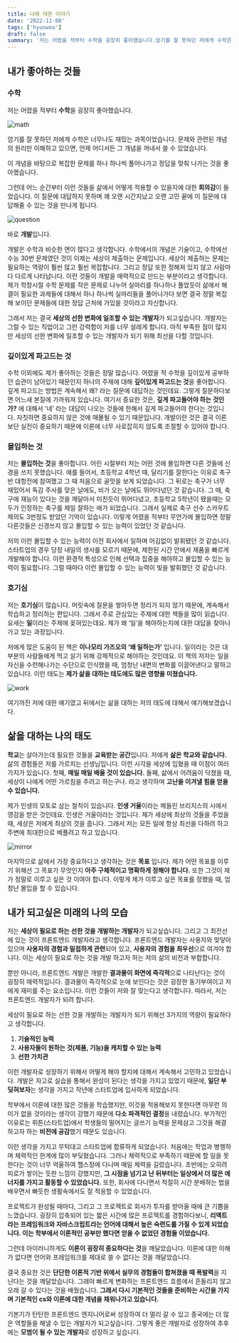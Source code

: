 ```yaml
---
title: 나에 대한 이야기
date: '2022-11-08'
tags: ['hyunwoo']
draft: false
summary: '저는 어렸을 적부터 수학을 굉장히 좋아했습니다.암기를 잘 못하던 저에게 수학은 너무나도 재밌는 과목이었습니다. 문제와 관련된 개념의 원리만 이해하고 있으면, 언제 어디서든 그 개념을 꺼내서 쓸 수 있었습니다.'
---
```


## 내가 좋아하는 것들

### 수학

저는 어렸을 적부터 **수학**을 굉장히 좋아했습니다.

![math](/static/images/story-math.png)

암기를 잘 못하던 저에게 수학은 너무나도 재밌는 과목이었습니다. 문제와 관련된 개념의 원리만 이해하고 있으면, 언제 어디서든 그 개념을 꺼내서 쓸 수 있었습니다.

이 개념을 바탕으로 복잡한 문제를 하나 하나씩 풀어나가고 정답을 맞춰 나가는 것을 좋아했습니다.

그런데 어느 순간부터 이런 것들을 삶에서 어떻게 적용할 수 있을지에 대한 **회의감**이 들었습니다. 이 질문에 대답하지 못하며 꽤 오랜 시간지났고 오랜 고민 끝에 이 질문에 대답해줄 수 있는 것을 만나게 됩니다.

![question](/static/images/story-question.png)

바로 **개발**입니다.

개발은 수학과 비슷한 면이 많다고 생각합니다. 수학에서의 개념은 기술이고, 수학에선 수능 30번 문제였던 것이 이제는 세상이 제출하는 문제입니다. 세상이 제출하는 문제는 필요하는 역량이 훨씬 많고 훨씬 복잡합니다. 그리고 정답 또한 정해져 있지 않고 사람마다 다르게 나타납니다. 이런 것들이 개발을 매력적으로 만드는 부분이라고 생각합니다. 제가 학창시절 수학 문제를 작은 문제로 나누어 실마리를 하나하나 풀었듯이 삶에서 해결이 필요한 과제들에 대해서 하나 하나씩 실마리들을 풀어나가다 보면 결국 정말 복잡해 보이던 문제들에 대한 정답 근처에 가있을 것이라고 자신합니다.

그래서 저는 결국 **세상의 선한 변화에 일조할 수 있는 개발자**가 되고싶습니다. 개발자는 그럴 수 있는 직업이고 그런 강력함이 저를 너무 설레게 합니다. 아직 부족한 점이 많지만 세상의 선한 변화에 일조할 수 있는 개발자가 되기 위해 최선을 다할 것입니다.

### 깊이있게 파고드는 것

수학 이외에도 제가 좋아하는 것들은 정말 많습니다. 어렸을 적 수학을 깊이있게 공부하던 습관이 남아있기 때문인지 하나의 주제에 대해 **깊이있게 파고드는 것**을 좋아합니다. 깊게 파고드는 방법은 계속해서 왜? 라는 질문에 대답하는 것인데요. 그렇게 질문하다보면 어느새 본질에 가까워져 있습니다. 여기서 중요한 것은, **깊게 파고들어야 하는 것인가?** 에 대해서 ‘네’ 라는 대답이 나오는 것들에 한해서 깊게 파고들어야 한다는 것입니다. 자칫하면 중요하지 않은 것에 매몰될 수 있기 때문입니다. 개발이란 것은 결국 이론보단 실전이 중요하기 때문에 이론에 너무 사로잡히지 않도록 조절할 수 있어야 합니다.

### 몰입하는 것

저는 **몰입하는 것**을 좋아합니다. 어린 시절부터 저는 어떤 것에 몰입하면 다른 것들에 신경을 쓰지 못했습니다. 예를 들어서, 초등학교 4학년 때, 달리기를 잘한다는 이유로 축구 반 대항전에 참여했고 그 때 처음으로 골맛을 보게 되었습니다. 그 뒤로는 축구가 너무 재밌어서 독감 주사를 맞은 날에도, 비가 오는 날에도 뛰어다녔던 것 같습니다. 그 때, 축구에 재능이 있다는 것을 깨달아서 미친듯이 뛰어다녔고, 초등학교 5학년이 됐을때는 모두가 인정하는 축구를 제일 잘하는 애가 되었습니다. 그래서 실제로 축구 선수 스카우트 제의도 3번정도 받았던 기억이 있습니다. 이렇게 어렸을 적부터 무언가에 몰입하면 정말 다른것들은 신경쓰지 않고 몰입할 수 있는 능력이 있었던 것 같습니다.

저의 이런 몰입할 수 있는 능력이 이전 회사에서 일하며 어김없이 발휘됐던 것 같습니다. 스타트업의 경우 당장 내일의 생사를 모르기 때문에, 제한된 시간 안에서 제품을 빠르게 개발해야 합니다. 이런 환경적 특성으로 인해 선택과 집중을 해야하고 몰입할 수 있는 능력이 필요합니다. 그럴 때마다 이런 몰입할 수 있는 능력이 빛을 발휘했던 것 같습니다.

### 호기심

저는 **호기심**이 많습니다. 머릿속에 질문을 쌓아두면 정리가 되지 않기 때문에, 계속해서 학습하고 정리하는 편입니다. 그래서 주로 관심있는 주제에 대한 책들을 많이 읽습니다. 요새는 **일**이라는 주제에 꽂혀있는데요. 제가 왜 ‘일’을 해야하는지에 대한 대답을 찾아나가고 있는 과정입니다.

저에게 많은 도움이 된 책은 **이나모리 가즈오의 ‘왜 일하는가’** 입니다. 일이라는 것은 대부분의 사람들에게 먹고 살기 위해 강제적으로 해야하는 것인데요. 이 책의 저자는 일을 자신을 수련해나가는 수단으로 인식했을 때, 엄청난 내면의 변화를 이끌어낸다고 말하고 있습니다. 이런 태도는 **제가 삶을 대하는 태도에도 많은 영향을 미쳤습니다.**

![work](/static/images/story-work.png)

여기까진 저에 대한 얘기였고 뒤에서는 삶을 대하는 저의 태도에 대해서 얘기해보겠습니다.

## 삶을 대하는 나의 태도

**학교**는 살아가는데 필요한 것들을 **교육받는 공간**입니다. 저에게 **삶은 학교와 같습니다.** 삶의 경험들은 저를 가르치는 선생님입니다. 이런 시각을 세상에 입혔을 때 이점이 여러가지가 있습니다. 첫째, **매일 매일 배울 것이 있습니다.** 둘째, 삶에서 어려움이 닥쳤을 때, 세상이 나에게 어떤 가르침을 주려고 하는구나. 라고 생각하며 **고난을 이겨낼 힘을 얻을 수 있습니다.**

제가 인생의 모토로 삼는 철칙이 있습니다. **인생 거울**이라는 메들린 브리지스의 시에서 영감을 받은 것인데요. 인생은 거울이라는 것입니다. 제가 세상에 최상의 것들을 주었을 때, 세상은 저에게 최상의 것을 줍니다. 그래서 저는 모든 일에 항상 최선을 다하려 하고 주변에 최대한으로 베풀려고 하고 있습니다.

![mirror](/static/images/story-mirror.png)

마지막으로 삶에서 가장 중요하다고 생각하는 것은 **목표** 입니다. 제가 어떤 목표를 이루기 위해선 그 목표가 무엇인지 **아주 구체적이고 명확하게 정해야 합니다.** 또한 그것이 제가 정말로 이루고 싶은 것 이여야 합니다. 이렇게 제가 이루고 싶은 목표를 정했을 때, 엄청난 몰입을 할 수 있습니다.

## 내가 되고싶은 미래의 나의 모습

저는 **세상이 필요로 하는** **선한 것을 개발하는 개발자**가 되고싶습니다. 그리고 그 최전선에 있는 것이 프론트엔드 개발자라고 생각합니다. 프론트엔드 개발자는 사용자와 맞닿아 있으며 **사용자의 경험과 밀접하게 관련**되어 있고, **사용자의 경험을 최우선**으로 여겨야 합니다. 이는 세상이 필요로 하는 것을 개발 하고자 하는 저의 삶의 비전과 부합합니다.

뿐만 아니라, 프론트엔드 개발은 개발한 **결과물이 화면에 즉각적**으로 나타난다는 것이 굉장히 매력적입니다. 결과물이 즉각적으로 눈에 보인다는 것은 굉장한 동기부여이고 저에게 재미를 주는 요소입니다. 이런 것들이 저와 잘 맞는다고 생각합니다. 따라서, 저는 프론트엔드 개발자가 되려 합니다.

세상이 필요로 하는 선한 것을 개발하는 개발자가 되기 위해선 3가지의 역량이 필요하다고 생각합니다.

1. **기술적인 능력**
2. **사용자들이 원하는 것(제품, 기능)을 캐치할 수 있는 능력**
3. **선한 가치관**

이런 개발자로 성장하기 위해서 어떻게 해야 할지에 대해서 계속해서 고민하고 있었습니다. 개발은 자고로 실습을 통해서 완성이 된다는 생각을 가지고 있었기 때문에, **일단 부딪혀보자**는 생각을 가지고 작년에 스타트업에 입사하게 되었습니다.

학부에서 이론에 대한 많은 것들을 학습했지만, 이것을 적용해보지 못한다면 아무런 의미가 없을 것이라는 생각이 강했기 때문에 **다소 파격적인 결정**을 내렸습니다. 부가적인 이유로는 뤼튼(스타트업)에서 학생들의 떨어지는 글쓰기 능력을 문제삼고 그것을 해결하고자 하는 **비전에 공감**했기 때문도 있습니다.

이런 생각을 가지고 무턱대고 스타트업에 합류하게 되었습니다. 처음에는 학업과 병행하며 체력적인 한계에 많이 부딪혔습니다. 그러나 체력적으로 부족하기 때문에 할 일을 못한다는 것이 너무 억울하여 헬스장에 다니며 매일 체력을 길렀습니다. 초반에는 오히려 피로가 쌓이는 듯한 느낌이 강했지만, **그 시점을 넘기고 난 뒤부터는 일상에서 더 많은 에너지를 가지고 활동할 수 있었습니다.** 또한, 회사에 다니면서 적절히 시간 분배하는 법을 배우면서 빠듯한 생활속에서도 잘 적응할 수 있었습니다.

프로젝트가 완성될 때마다, 그리고 그 프로젝트로 회사가 투자를 받아올 때에 큰 기쁨을 느꼈습니다. 굉장히 압축되어 있는 짧은 시간에 많은 프로젝트를 경험하다보니, **리액트라는 프레임워크와 자바스크립트라는 언어에 대해서 높은 숙련도를 가질 수 있게 되었습니다. 이는 학부에서 이론적인 공부만 했다면 얻을 수 없었던 경험들 이었습니다.**

그런데 아이러니하게도 **이론이 굉장히 중요하다는 것**을 깨달았습니다. 이론에 대한 이해가 없다면 언어와 프레임워크를 제대로 쓸 수 없다는 것을 깨달았습니다.

결국 중요한 것은 **단단한 이론적 기반 위에서 실무의 경험들이 합쳐졌을 때 폭발력**을 지닌다는 것을 깨달았습니다. 그래야 빠르게 변화하는 프론트엔드 흐름에서 흔들리지 않고 오래 갈 수 있다는 것을 배웠습니다. **그래서 다시 기본적인 것들을 준비하는 시간을 가지며 기본적인 cs와 이론에 대한 개념을 채워나가고 있습니다.**

기본기가 탄탄한 프론트엔드 엔지니어로써 성장하여 더 멀리 갈 수 있고 종국에는 더 많은 역할들을 해낼 수 있는 개발자가 되고싶습니다. 그렇게 좋은 개발자로 성장하여 추후에는 **모범이 될 수 있는 개발자**로 성장하고 싶습니다.
